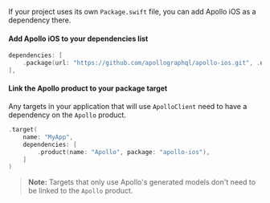<ExpansionPanel title="SPM with Package.swift">

If your project uses its own `Package.swift` file, you can add Apollo iOS as a dependency there.

<ExpansionPanelList>
<ExpansionPanelListItem>

#### Add Apollo iOS to your dependencies list

```swift title="Package.swift"
dependencies: [
    .package(url: "https://github.com/apollographql/apollo-ios.git", .upToNextMajor(from: "1.0.0")),
],
```

</ExpansionPanelListItem>
<ExpansionPanelListItem>

#### Link the Apollo product to your package target

Any targets in your application that will use `ApolloClient` need to have a dependency on the `Apollo` product.

```swift title="Package.swift"
.target(
    name: "MyApp",
    dependencies: [
        .product(name: "Apollo", package: "apollo-ios"),
    ]
)
```

> **Note:** Targets that only use Apollo's generated models don't need to be linked to the `Apollo` product.

</ExpansionPanelListItem>
</ExpansionPanelList>

</ExpansionPanel>